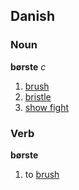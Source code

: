 ==Danish==
===Noun===
'''børste''' ''c''

# [[brush]]
# [[bristle]]
# [[show fight]]

===Verb===
'''børste'''

# to [[brush]]